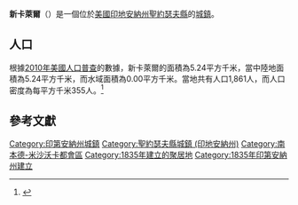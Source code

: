 {{noteTA
|G1=USState
|G2=地名
|G3=Unit
}}
{{Infobox settlement
|name            = 新卡萊爾
|native_name = New Carlisle
|settlement_type          = [[鎮|城鎮]]
|image_skyline            = 
|imagesize                = 
|image_map                = St. Joseph County Indiana Incorporated and Unincorporated areas New Carlisle Highlighted 1852704.svg
|mapsize                  = 250px
|subdivision_type         = [[世界政區索引|國家]]
|subdivision_type1        = [[美国州份|州份]]
|subdivision_type2        = [[印地安納州行政區劃|縣]]
|subdivision_name         = [[美国|美国]]
|subdivision_name1        = [[印地安納州|印地安納州]]
|subdivision_name2        = [[聖約瑟夫縣_(印地安納州)|聖約瑟夫縣]]
|elevation_ft             = 810
|elevation_m              = 247
|timezone                 = [[北美东部时区|EST]]
|area_total_km2           = 5.24
|area_land_km2            = 5.24
|area_water_km2           = 0.00
|area_total_sq_mi         = 
|area_land_sq_mi          = 
|area_water_sq_mi         = 
|population_as_of         = [[2010年美國人口普查|2010]]
|population_footnotes     = 
|population_total         = 1861
|population_density_km2   = auto
|population_density_sq_mi = auto
|utc_offset               = -5
|coordinates              = {{coord|41|42|15|N|86|30|17|W|display=inline,title}}
| coor_pinpoint           = 
| coordinates_footnotes   = 
|timezone_DST             = EDT
|utc_offset_DST           = -4
|postal_code_type         = [[美國郵區編號|郵區編號]]
|postal_code              = 46552
|area_code                = {{link-en|北美电话区号574|Area code 574|574}}
|blank_name = [[地名信息系统|GNIS ID]]
|blank_info = 452704<ref name="GNIS">{{cite gnis|452704|New Carlisle}}</ref>
}}
'''新卡萊爾'''（{{lang-en|New Carlisle}}）是一個位於[[美國|美國]][[印地安納州|印地安納州]][[聖約瑟夫縣_(印地安納州)|聖約瑟夫縣]]的[[鎮|城鎮]]。

== 人口 ==
根據[[2010年美國人口普查|2010年美國人口普查]]的數據，新卡萊爾的面積為5.24平方千米，當中陸地面積為5.24平方千米，而水域面積為0.00平方千米。當地共有人口1,861人，而人口密度為每平方千米355人。<ref name="GR8">{{cite web|url=http://factfinder2.census.gov|publisher=[[美国人口调查局|美国人口调查局]]|accessdate=2011-05-14|title=American FactFinder|archive-date=2013-09-11|archive-url=https://web.archive.org/web/20130911234518/http://factfinder2.census.gov/|dead-url=no}}</ref>

== 參考文獻 ==
{{reflist}}

{{聖約瑟夫縣 (印地安納州)}}
{{Authority control}}

{{DEFAULTSORT:New Carlisle, Indiana}}
[[Category:印第安納州城鎮|Category:印第安納州城鎮]]
[[Category:聖約瑟夫縣城鎮_(印地安納州)|Category:聖約瑟夫縣城鎮 (印地安納州)]]
[[Category:南本德-米沙沃卡都會區|Category:南本德-米沙沃卡都會區]]
[[Category:1835年建立的聚居地|Category:1835年建立的聚居地]]
[[Category:1835年印第安納州建立|Category:1835年印第安納州建立]]

{{Indiana-geo-stub}}